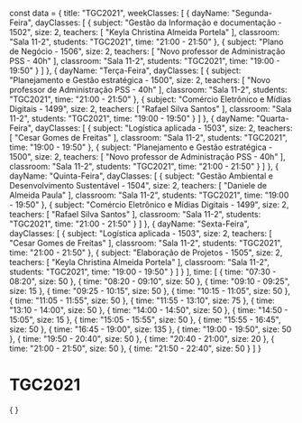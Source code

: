 const data = {
  title: "TGC2021",
  weekClasses: [
    {
      dayName: "Segunda-Feira",
      dayClasses: [
        {
          subject: "Gestão da Informação e documentação - 1502",
          size: 2,
          teachers: [
            "Keyla Christina Almeida Portela"
          ],
          classroom: "Sala 11-2",
          students: "TGC2021",
          time: "21:00 - 21:50"
        },
        {
          subject: "Plano de Negócio - 1506",
          size: 2,
          teachers: [
            "Novo professor de Administração PSS - 40h"
          ],
          classroom: "Sala 11-2",
          students: "TGC2021",
          time: "19:00 - 19:50"
        }
      ]
    },
    {
      dayName: "Terça-Feira",
      dayClasses: [
        {
          subject: "Planejamento e Gestão estratégica - 1500",
          size: 2,
          teachers: [
            "Novo professor de Administração PSS - 40h"
          ],
          classroom: "Sala 11-2",
          students: "TGC2021",
          time: "21:00 - 21:50"
        },
        {
          subject: "Comércio Eletrônico e Mídias Digitais - 1499",
          size: 2,
          teachers: [
            "Rafael Silva Santos"
          ],
          classroom: "Sala 11-2",
          students: "TGC2021",
          time: "19:00 - 19:50"
        }
      ]
    },
    {
      dayName: "Quarta-Feira",
      dayClasses: [
        {
          subject: "Logística aplicada - 1503",
          size: 2,
          teachers: [
            "Cesar Gomes de Freitas"
          ],
          classroom: "Sala 11-2",
          students: "TGC2021",
          time: "19:00 - 19:50"
        },
        {
          subject: "Planejamento e Gestão estratégica - 1500",
          size: 2,
          teachers: [
            "Novo professor de Administração PSS - 40h"
          ],
          classroom: "Sala 11-2",
          students: "TGC2021",
          time: "21:00 - 21:50"
        }
      ]
    },
    {
      dayName: "Quinta-Feira",
      dayClasses: [
        {
          subject: "Gestão Ambiental e Desenvolvimento Sustentável - 1504",
          size: 2,
          teachers: [
            "Daniele de Almeida Paula"
          ],
          classroom: "Sala 11-2",
          students: "TGC2021",
          time: "19:00 - 19:50"
        },
        {
          subject: "Comércio Eletrônico e Mídias Digitais - 1499",
          size: 2,
          teachers: [
            "Rafael Silva Santos"
          ],
          classroom: "Sala 11-2",
          students: "TGC2021",
          time: "21:00 - 21:50"
        }
      ]
    },
    {
      dayName: "Sexta-Feira",
      dayClasses: [
        {
          subject: "Logística aplicada - 1503",
          size: 2,
          teachers: [
            "Cesar Gomes de Freitas"
          ],
          classroom: "Sala 11-2",
          students: "TGC2021",
          time: "21:00 - 21:50"
        },
        {
          subject: "Elaboração de Projetos - 1505",
          size: 2,
          teachers: [
            "Keyla Christina Almeida Portela"
          ],
          classroom: "Sala 11-2",
          students: "TGC2021",
          time: "19:00 - 19:50"
        }
      ]
    }
  ],
  time: [
    {
      time: "07:30 - 08:20",
      size: 50
    },
    {
      time: "08:20 - 09:10",
      size: 50
    },
    {
      time: "09:10 - 09:25",
      size: 15
    },
    {
      time: "09:25 - 10:15",
      size: 50
    },
    {
      time: "10:15 - 11:05",
      size: 50
    },
    {
      time: "11:05 - 11:55",
      size: 50
    },
    {
      time: "11:55 - 13:10",
      size: 75
    },
    {
      time: "13:10 - 14:00",
      size: 50
    },
    {
      time: "14:00 - 14:50",
      size: 50
    },
    {
      time: "14:50 - 15:05",
      size: 15
    },
    {
      time: "15:05 - 15:55",
      size: 50
    },
    {
      time: "15:55 - 16:45",
      size: 50
    },
    {
      time: "16:45 - 19:00",
      size: 135
    },
    {
      time: "19:00 - 19:50",
      size: 50
    },
    {
      time: "19:50 - 20:40",
      size: 50
    },
    {
      time: "20:40 - 21:00",
      size: 20
    },
    {
      time: "21:00 - 21:50",
      size: 50
    },
    {
      time: "21:50 - 22:40",
      size: 50
    }
  ]
}

# TGC2021

<div>
    {
        <Grid
            title={data.title} 
            weekClasses={data.weekClasses} 
            time={data.time}
        />
    }
</div>